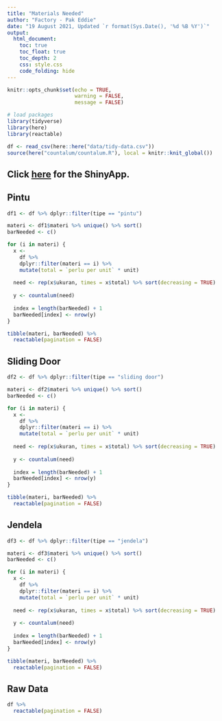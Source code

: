 ```yaml
---
title: "Materials Needed"
author: "Factory - Pak Eddie"
date: "19 August 2021, Updated `r format(Sys.Date(), '%d %B %Y')`"
output: 
  html_document:
    toc: true
    toc_float: true
    toc_depth: 2
    css: style.css
    code_folding: hide
---
```


```r
knitr::opts_chunk$set(echo = TRUE,
                      warning = FALSE,
                      message = FALSE)

# load packages
library(tidyverse)
library(here)
library(reactable)

df <- read_csv(here::here("data/tidy-data.csv")) 
source(here("countalum/countalum.R"), local = knitr::knit_global())
```

## Click [here](https://dvannanda.shinyapps.io/countalum/) for the ShinyApp.


## Pintu

```r
df1 <- df %>% dplyr::filter(tipe == "pintu")

materi <- df1$materi %>% unique() %>% sort()
barNeeded <- c()

for (i in materi) {
  x <- 
    df %>% 
    dplyr::filter(materi == i) %>% 
    mutate(total = `perlu per unit` * unit)
  
  need <- rep(x$ukuran, times = x$total) %>% sort(decreasing = TRUE)
  
  y <- countalum(need)
  
  index = length(barNeeded) + 1
  barNeeded[index] <- nrow(y)
}

tibble(materi, barNeeded) %>% 
  reactable(pagination = FALSE)
```

## Sliding Door

```r
df2 <- df %>% dplyr::filter(tipe == "sliding door")

materi <- df2$materi %>% unique() %>% sort()
barNeeded <- c()

for (i in materi) {
  x <- 
    df %>% 
    dplyr::filter(materi == i) %>% 
    mutate(total = `perlu per unit` * unit)
  
  need <- rep(x$ukuran, times = x$total) %>% sort(decreasing = TRUE)
  
  y <- countalum(need)
  
  index = length(barNeeded) + 1
  barNeeded[index] <- nrow(y)
}

tibble(materi, barNeeded) %>% 
  reactable(pagination = FALSE)
```

## Jendela

```r
df3 <- df %>% dplyr::filter(tipe == "jendela")

materi <- df3$materi %>% unique() %>% sort()
barNeeded <- c()

for (i in materi) {
  x <- 
    df %>% 
    dplyr::filter(materi == i) %>% 
    mutate(total = `perlu per unit` * unit)
  
  need <- rep(x$ukuran, times = x$total) %>% sort(decreasing = TRUE)
  
  y <- countalum(need)
  
  index = length(barNeeded) + 1
  barNeeded[index] <- nrow(y)
}

tibble(materi, barNeeded) %>% 
  reactable(pagination = FALSE)
```



## Raw Data

```r
df %>% 
  reactable(pagination = FALSE)
```




